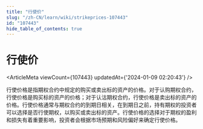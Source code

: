 ```yaml
---
title: "行使价"
slug: "/zh-CN/learn/wiki/strikeprices-107443"
id: "107443"
hide_table_of_contents: true
---
```



<Breadcrumbs current="行使价" />

# 行使价

<ArticleMeta viewCount={107443} updatedAt={'2024-01-09 02:20:43'} />
<div className='border-solid border-b border-t-0 my-4 border-[var(--ifm-color-gray-300)]' />

行使价格是指期权合约中规定的购买或卖出标的资产的价格。对于认购期权合约，行使价格是购买标的资产的价格；对于认沽期权合约，行使价格是卖出标的资产的价格。行使价格通常与期权合约的到期日相关，在到期日之前，持有期权的投资者可以选择是否行使期权，以购买或卖出标的资产。行使价格的选择对于期权的盈利和损失有着重要影响，投资者会根据市场预期和风险偏好来确定行使价格。
